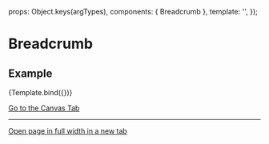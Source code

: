 
<Meta
  title="Sections/Header/Breadcrumb"
  component={Breadcrumb}
/>

  props: Object.keys(argTypes),
  components: { Breadcrumb },
  template: '<Breadcrumb />',
});

# Breadcrumb

## Example

<Canvas>
  <Story
    name="Example"
  >
    {Template.bind({})}
  </Story>
</Canvas>

<ArgsTable story="Example" />

<a href="?path=/story/sections-header-breadcrumb--example">Go to the Canvas Tab</a>

---

<a href="?id=sections-header-breadcrumb--example" target="_blank">Open page in full width in a new tab</a>
